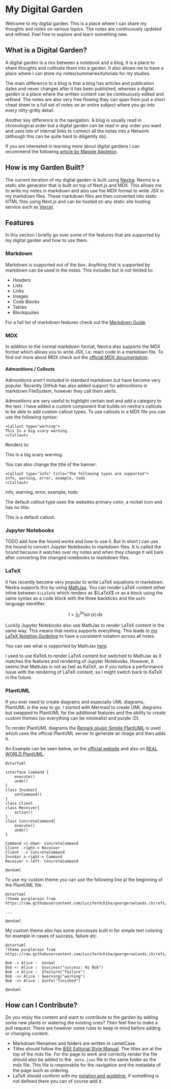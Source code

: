 
# My Digital Garden

Welcome to my digital garden. This is a place where I can share my thoughts and notes on various topics. 
The notes are continuously updated and refined. Feel free to explore and learn something new.

## What is a Digital Garden?

A digital garden is a mix between a notebook and a blog, it is a place to share thoughts and cultivate them into a garden.
It also allows me to have a place where I can store my notes/summaries/tutorials for my studies.

The main difference to a blog is that a blog has articles and publication dates and never changes after it has been
published, whereas a digital garden is a place where the written content can be continuously edited and refined. The
notes are also very free flowing they can span from just a short cheat sheet to a full set of notes on an entire subject
where you go into every nitty-gritty detail.

Another key difference is the navigation. A blog is usually read in chronological order but a digital garden can be read
in any order you want and uses lots of internal links to connect all the notes into a Network (although this can be
quite hard to diligently do).

If you are interested in learning more about digital gardens I can recommend the following
[article by Maggie Appleton](https://maggieappleton.com/garden-history).

## How is my Garden Built?

The current iteration of my digital garden is built using [Nextra](https://nextra.site/). Nextra is a static site 
generator that is built on top of Next.js and MDX. This allows me to write my notes in markdown and also use the MDX 
format to write JSX in my markdown files. These markdown files are then converted into static HTML files using Next.js 
and can be hosted on any static site hosting service such as [Vercel](https://vercel.com/).

## Features

In this section I briefly go over some of the features that are supported by my digital garden and how to use them.

### Markdown

Markdown is supported out of the box. Anything that is supported by markdown can be used in the notes. This includes but
is not limited to:

- Headers
- Lists
- Links
- Images
- Code Blocks
- Tables
- Blockquotes

For a full list of markdown features check out the [Markdown Guide](https://www.markdownguide.org/).

### MDX

In addition to the normal markdown format, Nextra also supports the MDX format which allows you to write JSX, i.e. react code in a
markdown file. To find out more about MDX check out the [official MDX documentation](https://mdxjs.com/).

#### Admonitions / Callouts

Admonitions aren't included in standard markdown but have become very popular. Recently GitHub has also added support for 
admonitions in markdown FileSystem, however they call them alerts. 

Admonitions are very useful to highlight certain text and add a category to the text. I have added a custom component that 
builds on nextra's callouts to be able to add custom callout types. To use callouts in a MDX file you can use the following syntax:

```mdx
<Callout type="warning">
This Is a big scary warning.
</Callout>
```

Renders to:

<Callout type="warning">
This Is a big scary warning.
</Callout>

You can also change the title of the banner:

```mdx
<Callout type="info" title="The following types are supported">
info, warning, error, example, todo
</Callout>
```

<Callout type="info" title="The following types are supported">
info, warning, error, example, todo
</Callout>

The default callout type uses the websites primary color, a rocket icon and has no title:

<Callout>
This is a default callout.
</Callout>

### Jupyter Notebooks

<Callout type="todo">
TODO add how the hound works and how to use it. But in short I can use the hound to convert Jupyter Notebooks to markdown files. It is called the hound because it watches over my notes and when they change it will bark after converting the changed notebooks to markdown files.
</Callout>

### LaTeX

It has recently become very popular to write LaTeX equations in markdown. Nextra supports this by using [MathJax](https://www.mathjax.org/).
You can render LaTeX content either inline between `$\LaTeX$` which renders as $\LaTeX$ or as a block using the same syntax 
as a code block with the three backticks and the `math` language identifier.

```math
I = \int_0^{2\pi} \sin(x)\,dx
```

Luckily Jupyter Notebooks also use MathJax to render LaTeX content in the same way. This means that nextra 
supports everything. This leads to [my LaTeX Notation Guideline](/garden/maths/latexGuidelines) to have 
a consistent notation across all notes.

You can see what is supported by MathJax [here](https://docs.mathjax.org/en/latest/input/tex/macros/index.html).

<Callout type="info">
I used to use KaTeX to render LaTeX content but switched to MathJax as it matches the features and rendering of Jupyter Notebooks. However, it seems that MathJax is not as fast as KaTeX, so if you notice a performance issue with the rendering of LaTeX content, so I might switch back to KaTeX in the future.
</Callout>

### PlantUML

If you ever need to create diagrams and especially UML diagrams, PlantUML is the way to go. I started with Mermaid
to create UML diagrams but swapped to PlantUML for the additional features and the ability to create custom themes
(so everything can be minimalist and purple :D).

To render PlantUML diagrams the [Remark plugin Simple PlantUML](https://github.com/akebifiky/remark-simple-plantuml) is
used which uses the official PlantUML server to generate an image and then adds it.

An Example can be seen below, on the [official website](https://plantuml.com/) and also on [REAL WORLD PlantUML](https://real-world-plantuml.com/?type=class).

```plantuml
@startuml

interface Command {
    execute()
    undo()
}
class Invoker{
    setCommand()
}
class Client
class Receiver{
    action()
}
class ConcreteCommand{
    execute()
    undo()
}

Command <|-down- ConcreteCommand
Client -right-> Receiver
Client --> ConcreteCommand
Invoker o-right-> Command
Receiver <-left- ConcreteCommand

@enduml
```

To use my custom theme you can use the following line at the beginning of the PlantUML file:

```
@startuml
!theme purplerain from https://raw.githubusercontent.com/LuciferUchiha/georgerowlands.ch/refs/heads/main/

...

@enduml
```

My custom theme also has some processes built in for simple text coloring for example in cases of success, failure etc.

```plantuml
@startuml
!theme purplerain from https://raw.githubusercontent.com/LuciferUchiha/georgerowlands.ch/refs/heads/main/

Bob -> Alice :  normal
Bob <- Alice :  $success("success: Hi Bob")
Bob -x Alice :  $failure("failure")
Bob ->> Alice : $warning("warning")
Bob ->> Alice : $info("finished")

@enduml
```

## How can I Contribute?

Do you enjoy the content and want to contribute to the garden by adding some new plants or watering the existing ones?
Then feel free to make a pull request. There are however some rules to keep in mind before adding or changing content.

- Markdown filenames and folders are written in camelCase.
- Titles should follow the
[IEEE Editorial Style Manual](https://www.ieee.org/content/dam/ieee-org/ieee/web/org/conferences/style_references_manual.pdf). The titles are at the top of the mdx file. For the page to work and correctly render the file should also be added to the `_meta.json` file in the same folder as the mdx file. This file is responsbile for the navigation and the metadata of the page such as ordering.
- LaTeX should conform with my [notation and guideline](/garden/maths/latexGuidelines), if something is not defined there you can of course add it.